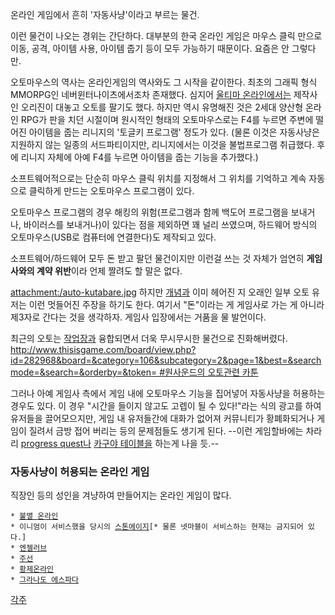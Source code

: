 온라인 게임에서 흔히 '자동사냥'이라고 부르는 물건.

이런 물건이 나오는 경위는 간단하다. 대부분의 한국 온라인 게임은 마우스 클릭 만으로 이동, 공격, 아이템 사용, 아이템 줍기 등이 모두 가능하기 때문이다. 요즘은 안 그렇다만.

오토마우스의 역사는 온라인게임의 역사와도 그 시작을 같이한다. 최초의 그래픽 형식 MMORPG인 네버윈터나이츠에서조차 존재했다. 심지어 [[울티마 온라인]]에서는 제작사인 오리진이 대놓고 오토를 팔기도 했다.
하지만 역시 유명해진 것은 2세대 양산형 온라인 RPG가 판을 치던 시절이며 원시적인 형태의 오토마우스로는 F4를 누르면 주변에 떨어진 아이템을 줍는 리니지의 '토글키 프로그램' 정도가 있다. (물론 이것은 자동사냥은 지원하지 않는 일종의 서드파티이지만, 리니지에서는 이것을 불법프로그램 취급했다. 후에 리니지 자체에 아예 F4를 누르면 아이템을 줍는 기능을 추가했다.)

소프트웨어적으로는 단순히 마우스 클릭 위치를 지정해서 그 위치를 기억하고 계속 자동으로 클릭하게 만드는 오토마우스 프로그램이 있다. 

오토마우스 프로그램의 경우 해킹의 위험(프로그램과 함께 백도어 프로그램을 보내거나, 바이러스를 보내거나)이 있다는 점을 제외하면 꽤 널리 쓰였으며, 하드웨어 방식의 오토마우스(USB로 컴퓨터에 연결한다)도 제작되고 있다. 

소프트웨어/하드웨어 모두 돈 받고 팔던 물건이지만 이런걸 쓰는 것 자체가 엄연히 '''게임사와의 계약 위반'''이라 언제 짤려도 할 말은 없다.

attachment:/auto-kutabare.jpg
하지만 [[개념]]과 이미 헤어진 지 오래인 일부 오토 유저는 이런 멋들어진 주장을 하기도 한다. 여기서 "돈"이라는 게 게임사로 가는 게 아니라 제3자로 간다는 것을 생각하자. 게임사 입장에서는 거품을 물 발언이다.

최근의 오토는 [[작업장]]과 융합되면서 더욱 무시무시한 물건으로 진화해버렸다. [[http://www.thisisgame.com/board/view.php?id=282968&board=&category=106&subcategory=2&page=1&best=&searchmode=&search=&orderby=&token= #원사운드의 오토관련 카툰]]

그러나 아예 게임사 측에서 게임 내에 오토마우스 기능을 집어넣어 자동사냥을 허용하는 경우도 있다. 이 경우 "시간을 들이지 않고도 고렙이 될 수 있다!"라는 식의 광고를 하여 유저들을 끌어모으지만, 게임 내 유저들간에 대화가 없어져 커뮤니티가 황폐화되거나 게임이 질려서 금방 접어 버리는 등의 문제점들도 생기게 된다. --이런 게임할바에는 차라리 [[progress quest]]나 [[카구야 테이블]]을 하는게 나을 듯.--

=== 자동사냥이 허용되는 온라인 게임 ===
직장인 등의 성인을 겨냥하여 만들어지는 온라인 게임이 많다.

 * [[불멸 온라인]]
 * 이니엄이 서비스했을 당시의 [[스톤에이지]][* 물론 넷마블이 서비스하는 현재는 금지되어 있다.]
 * [[엔젤러브]]
 * [[주선]]
 * [[황제온라인]]
 * [[그라나도 에스파다]]

[[각주]]
